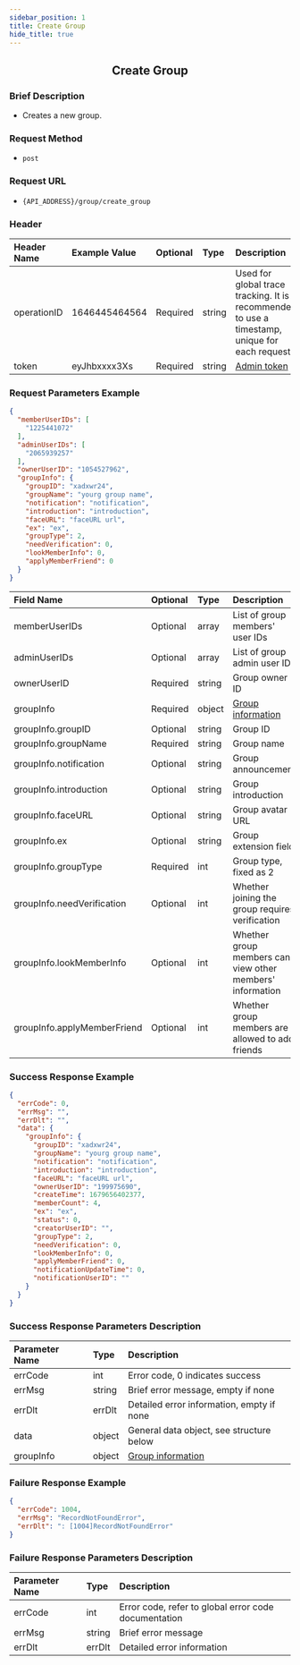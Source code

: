 ```yaml
---
sidebar_position: 1
title: Create Group
hide_title: true
---
```


<center>

## Create Group

</center>

### Brief Description
- Creates a new group.

### Request Method
- `post`

### Request URL
- `{API_ADDRESS}/group/create_group`


### Header
| Header Name | Example Value    | Optional | Type   | Description                                                                 |
|:------------|:-----------------|:---------|:-------|:---------------------------------------------------------------------------|
| operationID | 1646445464564    | Required | string | Used for global trace tracking. It is recommended to use a timestamp, unique for each request |
| token       | eyJhbxxxx3Xs     | Required | string | [Admin token](/restapi/apis/authenticationManagement/getAdminToken) |

### Request Parameters Example

```json
{
  "memberUserIDs": [
    "1225441072"
  ],
  "adminUserIDs": [
    "2065939257"
  ],
  "ownerUserID": "1054527962",
  "groupInfo": {
    "groupID": "xadxwr24",
    "groupName": "yourg group name",
    "notification": "notification",
    "introduction": "introduction",
    "faceURL": "faceURL url",
    "ex": "ex",
    "groupType": 2,
    "needVerification": 0,
    "lookMemberInfo": 0,
    "applyMemberFriend": 0
  }
}
```

| Field Name                     | Optional | Type   | Description                                                     |
|:-------------------------------|:---------|:-------|:----------------------------------------------------------------|
| memberUserIDs                  | Optional | array  | List of group members' user IDs                                 |
| adminUserIDs                   | Optional | array  | List of group admin user IDs                                    |
| ownerUserID                    | Required | string | Group owner ID                                                  |
| groupInfo                      | Required | object | [Group information](docs/restapi/commonFields.mdx#groupinfo)    |
| groupInfo.groupID              | Optional | string | Group ID                                                        |
| groupInfo.groupName            | Required | string | Group name                                                      |
| groupInfo.notification         | Optional | string | Group announcement                                              |
| groupInfo.introduction         | Optional | string | Group introduction                                              |
| groupInfo.faceURL              | Optional | string | Group avatar URL                                                |
| groupInfo.ex                   | Optional | string | Group extension field                                           |
| groupInfo.groupType            | Required | int    | Group type, fixed as 2                                          |
| groupInfo.needVerification     | Optional | int    | Whether joining the group requires verification                 |
| groupInfo.lookMemberInfo       | Optional | int    | Whether group members can view other members' information       |
| groupInfo.applyMemberFriend    | Optional | int    | Whether group members are allowed to add friends                |

### Success Response Example

```json
{
  "errCode": 0,
  "errMsg": "",
  "errDlt": "",
  "data": {
    "groupInfo": {
      "groupID": "xadxwr24",
      "groupName": "yourg group name",
      "notification": "notification",
      "introduction": "introduction",
      "faceURL": "faceURL url",
      "ownerUserID": "199975690",
      "createTime": 1679656402377,
      "memberCount": 4,
      "ex": "ex",
      "status": 0,
      "creatorUserID": "",
      "groupType": 2,
      "needVerification": 0,
      "lookMemberInfo": 0,
      "applyMemberFriend": 0,
      "notificationUpdateTime": 0,
      "notificationUserID": ""
    }
  }
}
```

### Success Response Parameters Description

| Parameter Name | Type   | Description                                |
|:---------------|:-------|:-------------------------------------------|
| errCode        | int    | Error code, 0 indicates success            |
| errMsg         | string | Brief error message, empty if none         |
| errDlt         | errDlt | Detailed error information, empty if none  |
| data           | object | General data object, see structure below   |
| groupInfo      | object | [Group information](docs/restapi/commonFields.mdx#groupinfo) |

### Failure Response Example

```json
{
  "errCode": 1004,
  "errMsg": "RecordNotFoundError",
  "errDlt": ": [1004]RecordNotFoundError"
}
```

### Failure Response Parameters Description

| Parameter Name | Type   | Description                                      |
|:---------------|:-------|:-------------------------------------------------|
| errCode        | int    | Error code, refer to global error code documentation |
| errMsg         | string | Brief error message                              |
| errDlt         | errDlt | Detailed error information                       |
